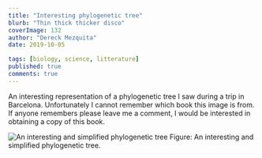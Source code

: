 ```yaml
---
title: "Interesting phylogenetic tree"
blurb: "Thin thick thicker disco"
coverImage: 132
author: "Dereck Mezquita"
date: 2019-10-05

tags: [biology, science, litterature]
published: true
comments: true
---
```


An interesting representation of a phylogenetic tree I saw during a trip in Barcelona. Unfortunately I cannot remember which book this image is from. If anyone remembers please leave me a comment, I would be interested in obtaining a copy of this book.    

![An interesting and simplified phylogenetic tree](/blog/20191005_interesting-phylogenetic-tree/interesting-phylogenetic-tree.jpeg)
Figure: An interesting and simplified phylogenetic tree.
